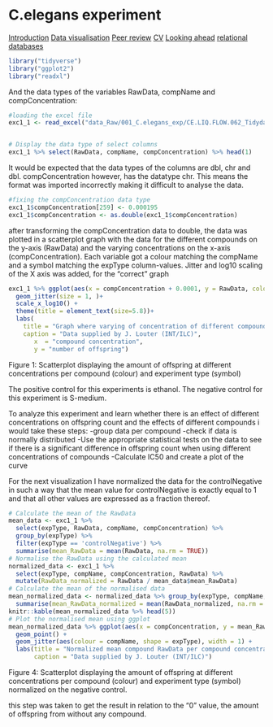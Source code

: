 # C.elegans experiment
<body id = "start">
<div class="sidenav">
  <a href='index.html#Introduction'>Introduction</a>
  <a href='1-c.elegans-experiment#data-visualisation'>Data visualisation</a>
  <a href='open_peer_review.html#open peer review'>Peer review</a>
  <a href='3-cv#CV'>CV</a>
  <a href='4-looking-ahead#Looking ahead'>Looking ahead</a>
  <a href='5-relational-databases#relational databases'>relational databases</a>
 </div>
 
 
```r
library("tidyverse")
library("ggplot2")
library("readxl")
```

And the data types of the variables RawData, compName and compConcentration:
```r
#loading the excel file
exc1_1 <- read_excel("data_Raw/001_C.elegans_exp/CE.LIQ.FLOW.062_Tidydata.xlsx")


# Display the data type of select columns
exc1_1 %>% select(RawData, compName, compConcentration) %>% head(1)
```

It would be expected that the data types of the columns are dbl, chr and dbl. compConcentration however, has the datatype chr. This means the format was imported incorrectly making it difficult to analyse the data.

```r
#fixing the compConcentration data type
exc1_1$compConcentration[259] <- 0.000195
exc1_1$compConcentration <- as.double(exc1_1$compConcentration)
```

after transforming the compConcentration data to double, the data was plotted in a scatterplot graph with the data for the different compounds on the y-axis (RawData) and the varying concentrations on the x-axis (compConcentration). Each variable got a colour matching the compName and a symbol matching the expType column-values. Jitter and log10 scaling of the X axis was added, for the "correct" graph

```r
exc1_1 %>% ggplot(aes(x = compConcentration + 0.0001, y = RawData, colour = compName, shape = expType))+
  geom_jitter(size = 1, )+
  scale_x_log10() +
  theme(title = element_text(size=5.8))+
  labs(
    title = "Graph where varying of concentration of different compounds is plotted against the number of offspring",
    caption = "Data supplied by J. Louter (INT/ILC)",
       x  = "compound concentration",
       y = "number of offspring")
```

Figure 1: Scatterplot displaying the amount of offspring at different concentrations per compound (colour) and experiment type (symbol)

The positive control for this experiments is ethanol. The negative control for this experiment is S-medium.

To analyze this experiment and learn whether there is an effect of different concentrations on offspring count and the effects of different compounds i would take these steps:
-group data per compound
-check if data is normally distributed
-Use the appropriate statistical tests on the data to see if there is a significant difference in offspring count when using different concentrations of compounds
-Calculate IC50 and create a plot of the curve


For the next visualization I have normalized the data for the controlNegative in such a way that the mean value for controlNegative is exactly equal to 1 and that all other values are expressed as a fraction thereof. 


```r
# Calculate the mean of the RawData
mean_data <- exc1_1 %>% 
  select(expType, RawData, compName, compConcentration) %>% 
  group_by(expType) %>% 
  filter(expType == 'controlNegative') %>% 
  summarise(mean_RawData = mean(RawData, na.rm = TRUE)) 
# Normalise the RawData using the calculated mean
normalized_data <- exc1_1 %>% 
  select(expType, compName, compConcentration, RawData) %>%
  mutate(RawData_normalized = RawData / mean_data$mean_RawData)
# Calculate the mean of the normalised data
mean_normalized_data <- normalized_data %>% group_by(expType, compName, compConcentration) %>%
  summarise(mean_RawData_normalized = mean(RawData_normalized, na.rm = TRUE))
knitr::kable(mean_normalized_data %>% head(5))
# Plot the normalised mean using ggplot
mean_normalized_data %>% ggplot(aes(x = compConcentration, y = mean_RawData_normalized)) + 
  geom_point() + 
  geom_jitter(aes(colour = compName, shape = expType), width = 1) +
  labs(title = "Normalized mean compound RawData per compound concentration",
       caption = "Data supplied by J. Louter (INT/ILC)") 
```


Figure 4: Scatterplot displaying the amount of offspring at different concentrations per compound (colour) and experiment type (symbol) normalized on the negative control.

this step was taken to get the result in relation to the "0" value, the amount of offspring from without any compound.